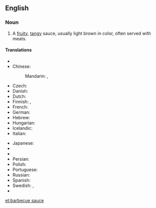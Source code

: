 ==English==
{{wikipedia}}

===Noun===
{{en-noun|head=[[barbecue]] [[sauce]]|s|-}}

# A [[fruity]], [[tangy]] sauce, usually light brown in color, often served with meats.

====Translations====
{{trans-top|type of sauce}}
* {{trreq|ar}}
* Chinese:
*: Mandarin: {{t|cmn|烤肉醬|sc=Hani}}, {{t|cmn|烤肉酱|tr=kǎoròu jiàng|sc=Hani}}
* Czech: {{t-|cs|sladkokyselá omáčka}}
* Danish: {{t|da|barbecuesovs|c}}
* Dutch: {{t-|nl|barbecuesaus}}
* Finnish: {{t-|fi|grillauskastike}},  {{t+|fi|grillikastike}}
* French: {{t-|fr|sauce barbecue|f}}
* German: {{t-|de|Barbecuesauce}}
* Hebrew: {{t-|he|רוטב ברביקיו|m}}
* Hungarian: {{t-|hu|barbecue-szósz}}
* Icelandic: {{t-|is|BBQ-sósa}}
* Italian: {{t-|it|salsa barbecue|f}}
{{trans-mid}}
* Japanese: {{t-|ja|バーベキューソース|tr=bābekyū sōsu}}
* {{trreq|ko}}
* {{trreq|lt}}
* Persian: {{t-|fa|سس تنوری}}
* Polish: {{t-|pl|sos barbecue|m}}
* Portuguese: {{t-|pt|molho de churrasco|m}}
* Russian: {{t-|ru|соус для барбекью|m|tr=sóus dlja barbek’jú}}
* Spanish: {{t+|es|salsa barbacoa|f}}
* Swedish: {{t-|sv|grillsås|c}}, {{t-|sv|barbecuesås|c}}
* {{trreq|vi}}
{{trans-bottom}}

[[et:barbecue sauce]]